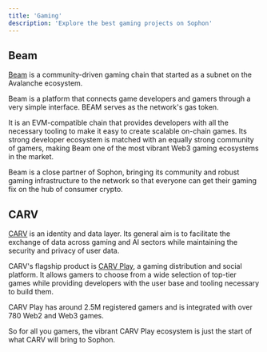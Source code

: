 ```yaml
---
title: 'Gaming'
description: 'Explore the best gaming projects on Sophon'
---
```


## Beam

[Beam](https://onbeam.com/) is a community-driven gaming chain that started as a subnet on the Avalanche ecosystem.

Beam is a platform that connects game developers and gamers through a very simple interface. BEAM serves as the network's gas token. 

It is an EVM-compatible chain that provides developers with all the necessary tooling to make it easy to create scalable on-chain games. Its strong developer ecosystem is matched with an equally strong community of gamers, making Beam one of the most vibrant Web3 gaming ecosystems in the market.

Beam is a close partner of Sophon, bringing its community and robust gaming infrastructure to the network so that everyone can get their gaming fix on the hub of consumer crypto. 

## CARV

[CARV](https://carv.io/) is an identity and data layer. Its general aim is to facilitate the exchange of data across gaming and AI sectors while maintaining the security and privacy of user data.

CARV's flagship product is [CARV Play](https://play.carv.io/), a gaming distribution and social platform. It allows gamers to choose from a wide selection of top-tier games while providing developers with the user base and tooling necessary to build them.

CARV Play has around 2.5M registered gamers and is integrated with over 780 Web2 and Web3 games.

So for all you gamers, the vibrant CARV Play ecosystem is just the start of what CARV will bring to Sophon.
